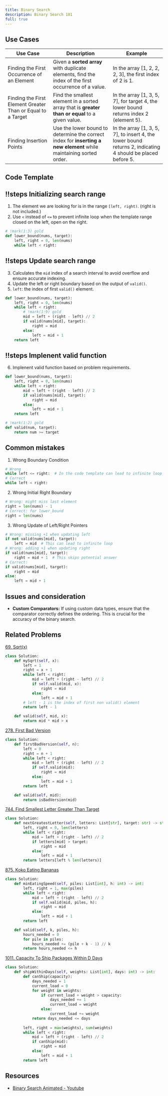 ```yaml
---
title: Binary Search
description: Binary Search 101
full: true
---
```



## Use Cases

| Use Case  | Description   | Example                                        |
|-----------|-------------|------------------------------------------------|
| Finding the First Occurrence of an Element  | Given a **sorted array** with duplicate elements, find the index of the first occurrence of a value. | In the array [1, 2, 2, 2, 3], the first index of 2 is 1. |
| Finding the First Element Greater Than or Equal to a Target | Find the smallest element in a sorted array that is **greater than or equal** to a given value.     | In the array [1, 3, 5, 7], for target 4, the lower bound returns index 2 (element 5). |
| Finding Insertion Points                    | Use the lower bound to determine the correct index for **inserting a new element** while maintaining sorted order. | In the array [1, 3, 5, 7], to insert 4, the lower bound returns 2, indicating 4 should be placed before 5. |


## Code Template


<Scrollycoding>

## !!steps Initializing search range

1. The element we are looking for is in the range `[left, right)`. (right is not included.)
2. Use `<` instead of `<=` to prevent infinite loop when the template range closed on the left, open on the right.


```python !code
# !mark(1:3) gold
def lower_bound(nums, target):
    left, right = 0, len(nums)
    while left < right:
```


## !!steps Update search range

3. Calculates the `mid` index of a search interval to avoid overflow and ensure accurate indexing.
4. Update the left or right boundary based on the output of `valid()`.
5. `left`: the index of first `valid()` element.



```python !code
def lower_bound(nums, target):
    left, right = 0, len(nums)
    while left < right:
        # !mark(1:9) gold
    	mid = left + (right - left) // 2
        if valid(nums[mid], target):
            right = mid
        else:
            left = mid + 1
    return left
```


## !!steps Implenent valid function

6. Implenent valid function based on problem requirements.


```python !code
def lower_bound(nums, target):
    left, right = 0, len(nums)
    while left < right:
    	mid = left + (right - left) // 2
        if valid(nums[mid], target):
            right = mid
        else:
            left = mid + 1
    return left

# !mark(1:2) gold
def valid(num, target):
    return num >= target

```

</Scrollycoding>

## Common mistakes

1. Wrong Boundary Condition
```python code
# Wrong
while left <= right:  # In the code template can lead to infinite loop
# Correct 
while left < right:
```

2. Wrong Initial Right Boundary
```python code
# Wrong: might miss last element
right = len(nums) - 1
# Correct: for lower_bound
right = len(nums)
```


3. Wrong Update of Left/Right Pointers
```python code
# Wrong: missing +1 when updating left
if not valid(nums[mid], target):
    left = mid  # This can lead to infinite loop
# Wrong: adding +1 when updating right
if valid(nums[mid], target):
    right = mid + 1  # This skips potential answer
# Correct:
if valid(nums[mid], target):
    right = mid
else:
    left = mid + 1
```

## Issues and consideration
- **Custom Comparators:** If using custom data types, ensure that the comparator correctly defines the ordering. This is crucial for the accuracy of the binary search.

## Related Problems
[69. Sqrt(x)](https://leetcode.com/problems/sqrtx/description/)

```python
class Solution:
    def mySqrt(self, x):
        left = 1
        right = x + 1
        while left < right:
            mid = left + (right - left) // 2
            if self.valid(mid, x):
                right = mid
            else:
                left = mid + 1
        # left - 1 is the index of first non valid() element
        return left - 1

    def valid(self, mid, x):
        return mid * mid > x
```

[278. First Bad Version](https://leetcode.com/problems/first-bad-version/description/)

```python
class Solution:
    def firstBadVersion(self, n):
        left = 0
        right = n + 1
        while left < right:
            mid = left + (right - left) // 2
            if self.valid(mid):
                right = mid
            else:
                left = mid + 1
        return left

    def valid(self, mid):
        return isBadVersion(mid)
```

[744. Find Smallest Letter Greater Than Target](https://leetcode.com/problems/find-smallest-letter-greater-than-target/description/)

```python
class Solution:
    def nextGreatestLetter(self, letters: List[str], target: str) -> str:
        left, right = 0, len(letters)
        while left < right:
            mid = left + (right - left) // 2
            if letters[mid] > target:
                right = mid
            else:
                left = mid + 1
        return letters[left % len(letters)]
```

[875. Koko Eating Bananas](https://leetcode.com/problems/koko-eating-bananas/description/)

```python
class Solution:
    def minEatingSpeed(self, piles: List[int], h: int) -> int:
        left, right = 1, max(piles)
        while left < right:
            mid = left + (right - left) // 2
            if self.valid(mid, piles, h):
                right = mid
            else:
                left = mid + 1
        return left

    def valid(self, k, piles, h):
        hours_needed = 0
        for pile in piles:
            hours_needed += (pile + k - 1) // k
        return hours_needed <= h
```

[1011. Capacity To Ship Packages Within D Days](https://leetcode.com/problems/capacity-to-ship-packages-within-d-days/description/)

```python
class Solution:
    def shipWithinDays(self, weights: List[int], days: int) -> int:
        def canShip(capacity):
            days_needed = 1
            current_load = 0
            for weight in weights:
                if current_load + weight > capacity:
                    days_needed += 1
                    current_load = weight
                else:
                    current_load += weight
            return days_needed <= days
        
        left, right = max(weights), sum(weights)
        while left < right:
            mid = left + (right - left) // 2
            if canShip(mid):
                right = mid
            else:
                left = mid + 1
        return left
```

## Resources
- [Binary Search Animated - Youtube](https://www.youtube.com/watch?v=eVuPCG5eIr4)
